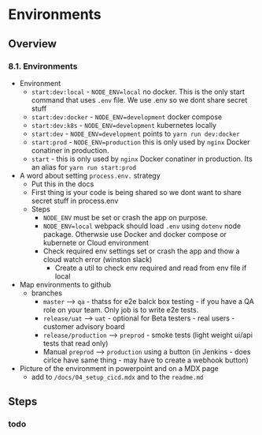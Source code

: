 # Environments 



## Overview 
### 8.1. Environments 
* Environment 
    - `start:dev:local` - `NODE_ENV=local` no docker. This is the only start command that uses `.env` file. We use .env so we dont share secret stuff 
    - `start:dev:docker` - `NODE_ENV=development` docker compose 
    - `start:dev:k8s` - `NODE_ENV=development` kubernetes locally 
    - `start:dev` - `NODE_ENV=development` points to `yarn run dev:docker`
    - `start:prod` - `NODE_ENV=production` this is only used by `nginx` Docker conatiner in production. 
    - `start` - this is only used by `nginx` Docker conatiner in production. Its an alias for `yarn run start:prod`
* A word about setting `process.env.` strategy 
    - Put this in the docs 
    - First thing is your code is being shared so we dont want to share secret stuff in process.env 
    - Steps 
        - `NODE_ENV` must be set or crash the app on purpose. 
        - `NODE_ENV=local` webpack should load `.env` using `dotenv` node package. Otherwsie use Docker and docker compose or kubernete or Cloud environment 
        - Check required env settings set or crash the app and thow a cloud watch error (winston slack) 
            - Create a util to check env required and read from env file if local 
* Map environments to github 
    - branches 
        - `master` --> `qa` - thatss for e2e balck box testing - if you have a QA role on your team. Only job is to write e2e tests. 
        - `release/uat` --> `uat` - optional for Beta testers - real users - customer advisory board 
        - `release/production` --> `preprod` - smoke tests (light weight ui/api tests that read only)
        - Manual `preprod` --> `production` using a button (in Jenkins - does cirlce have same thing - may have to create a webhook button) 
* Picture of the environment in powerpoint and on a MDX page 
    - add to `/docs/04_setup_cicd.mdx` and to the `readme.md`

## Steps 
### todo 